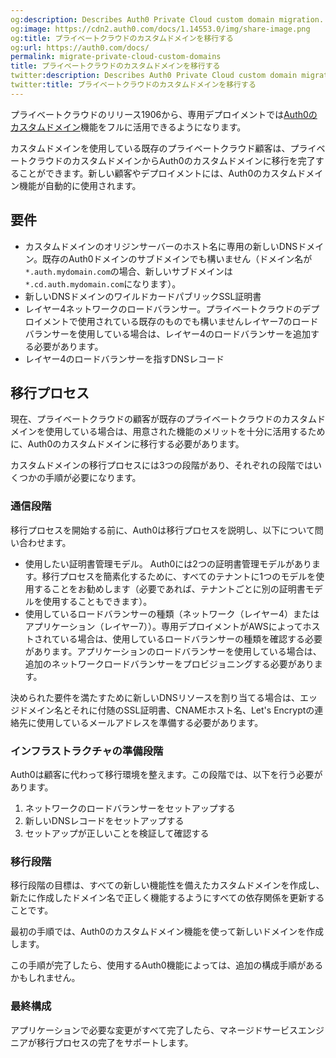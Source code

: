 ```yaml
---
og:description: Describes Auth0 Private Cloud custom domain migration.
og:image: https://cdn2.auth0.com/docs/1.14553.0/img/share-image.png
og:title: プライベートクラウドのカスタムドメインを移行する
og:url: https://auth0.com/docs/
permalink: migrate-private-cloud-custom-domains
title: プライベートクラウドのカスタムドメインを移行する
twitter:description: Describes Auth0 Private Cloud custom domain migration.
twitter:title: プライベートクラウドのカスタムドメインを移行する
---
```


プライベートクラウドのリリース1906から、専用デプロイメントでは[Auth0のカスタムドメイン](/custom-domains)機能をフルに活用できるようになります。

カスタムドメインを使用している既存のプライベートクラウド顧客は、プライベートクラウドのカスタムドメインからAuth0のカスタムドメインに移行を完了することができます。新しい顧客やデプロイメントには、Auth0のカスタムドメイン機能が自動的に使用されます。



## 要件

* カスタムドメインのオリジンサーバーのホスト名に専用の新しいDNSドメイン。既存のAuth0ドメインのサブドメインでも構いません（ドメイン名が`*.auth.mydomain.com`の場合、新しいサブドメインは`*.cd.auth.mydomain.com`になります）。
* 新しいDNSドメインのワイルドカードパブリックSSL証明書
* レイヤー4ネットワークのロードバランサー。プライベートクラウドのデプロイメントで使用されている既存のものでも構いませんレイヤー7のロードバランサーを使用している場合は、レイヤー4のロードバランサーを追加する必要があります。
* レイヤー4のロードバランサーを指すDNSレコード

## 移行プロセス

現在、プライベートクラウドの顧客が既存のプライベートクラウドのカスタムドメインを使用している場合は、用意された機能のメリットを十分に活用するために、Auth0のカスタムドメインに移行する必要があります。

カスタムドメインの移行プロセスには3つの段階があり、それぞれの段階ではいくつかの手順が必要になります。

### 通信段階

移行プロセスを開始する前に、Auth0は移行プロセスを説明し、以下について問い合わせます。

* 使用したい証明書管理モデル。
Auth0には2つの証明書管理モデルがあります。移行プロセスを簡素化するために、すべてのテナントに1つのモデルを使用することをお勧めします（必要であれば、テナントごとに別の証明書モデルを使用することもできます）。
* 使用しているロードバランサーの種類（ネットワーク（レイヤー4）またはアプリケーション（レイヤー7））。専用デプロイメントがAWSによってホストされている場合は、使用しているロードバランサーの種類を確認する必要があります。アプリケーションのロードバランサーを使用している場合は、追加のネットワークロードバランサーをプロビジョニングする必要があります。

決められた要件を満たすために新しいDNSリソースを割り当てる場合は、エッジドメイン名とそれに付随のSSL証明書、CNAMEホスト名、Let's Encryptの連絡先に使用しているメールアドレスを準備する必要があります。

### インフラストラクチャの準備段階

Auth0は顧客に代わって移行環境を整えます。この段階では、以下を行う必要があります。

1. ネットワークのロードバランサーをセットアップする
2. 新しいDNSレコードをセットアップする
3. セットアップが正しいことを検証して確認する

### 移行段階

移行段階の目標は、すべての新しい機能性を備えたカスタムドメインを作成し、新たに作成したドメイン名で正しく機能するようにすべての依存関係を更新することです。

最初の手順では、Auth0のカスタムドメイン機能を使って新しいドメインを作成します。

この手順が完了したら、使用するAuth0機能によっては、追加の構成手順があるかもしれません。

### 最終構成

アプリケーションで必要な変更がすべて完了したら、マネージドサービスエンジニアが移行プロセスの完了をサポートします。